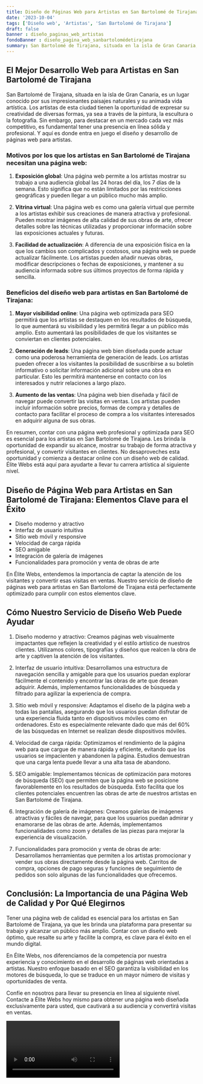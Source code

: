 ```yaml
---
title: Diseño de Páginas Web para Artistas en San Bartolomé de Tirajana
date: '2023-10-04'
tags: ['Diseño web', 'Artistas', 'San Bartolomé de Tirajana']
draft: false
banner : diseño_paginas_web_artistas
fondoBanner : diseño_pagina_web_sanbartolomédetirajana
summary: San Bartolomé de Tirajana, situada en la isla de Gran Canaria, es un lugar conocido por sus impresionantes paisajes naturales y su animada vida artística. Los artistas de esta ciudad tienen la oportunidad de expresar su creatividad de diversas formas, ya sea a través de la pintura, la escultura o la fotografía. Sin embargo, para destacar en un mercado cada vez más competitivo, es fundamental tener una presencia en línea sólida y profesional. Y aquí es donde entra en juego el diseño y desarrollo de páginas web para artistas.
---
```


## El Mejor Desarrollo Web para Artistas en San Bartolomé de Tirajana

San Bartolomé de Tirajana, situada en la isla de Gran Canaria, es un lugar conocido por sus impresionantes paisajes naturales y su animada vida artística. Los artistas de esta ciudad tienen la oportunidad de expresar su creatividad de diversas formas, ya sea a través de la pintura, la escultura o la fotografía. Sin embargo, para destacar en un mercado cada vez más competitivo, es fundamental tener una presencia en línea sólida y profesional. Y aquí es donde entra en juego el diseño y desarrollo de páginas web para artistas.

### Motivos por los que los artistas en San Bartolomé de Tirajana necesitan una página web:

1. **Exposición global**: Una página web permite a los artistas mostrar su trabajo a una audiencia global las 24 horas del día, los 7 días de la semana. Esto significa que no están limitados por las restricciones geográficas y pueden llegar a un público mucho más amplio.

2. **Vitrina virtual**: Una página web es como una galería virtual que permite a los artistas exhibir sus creaciones de manera atractiva y profesional. Pueden mostrar imágenes de alta calidad de sus obras de arte, ofrecer detalles sobre las técnicas utilizadas y proporcionar información sobre las exposiciones actuales y futuras.

3. **Facilidad de actualización**: A diferencia de una exposición física en la que los cambios son complicados y costosos, una página web se puede actualizar fácilmente. Los artistas pueden añadir nuevas obras, modificar descripciones o fechas de exposiciones, y mantener a su audiencia informada sobre sus últimos proyectos de forma rápida y sencilla.

### Beneficios del diseño web para artistas en San Bartolomé de Tirajana:

1. **Mayor visibilidad online**: Una página web optimizada para SEO permitirá que los artistas se destaquen en los resultados de búsqueda, lo que aumentará su visibilidad y les permitirá llegar a un público más amplio. Esto aumentará las posibilidades de que los visitantes se conviertan en clientes potenciales.

2. **Generación de leads**: Una página web bien diseñada puede actuar como una poderosa herramienta de generación de leads. Los artistas pueden ofrecer a los visitantes la posibilidad de suscribirse a su boletín informativo o solicitar información adicional sobre una obra en particular. Esto les permitirá mantenerse en contacto con los interesados y nutrir relaciones a largo plazo.

3. **Aumento de las ventas**: Una página web bien diseñada y fácil de navegar puede convertir las visitas en ventas. Los artistas pueden incluir información sobre precios, formas de compra y detalles de contacto para facilitar el proceso de compra a los visitantes interesados en adquirir alguna de sus obras.

En resumen, contar con una página web profesional y optimizada para SEO es esencial para los artistas en San Bartolomé de Tirajana. Les brinda la oportunidad de expandir su alcance, mostrar su trabajo de forma atractiva y profesional, y convertir visitantes en clientes. No desaproveches esta oportunidad y comienza a destacar online con un diseño web de calidad. Élite Webs está aquí para ayudarte a llevar tu carrera artística al siguiente nivel.

<GifSeo />

<Cta />

## Diseño de Página Web para Artistas en San Bartolomé de Tirajana: Elementos Clave para el Éxito

- Diseño moderno y atractivo
- Interfaz de usuario intuitiva
- Sitio web móvil y responsive
- Velocidad de carga rápida
- SEO amigable
- Integración de galería de imágenes
- Funcionalidades para promoción y venta de obras de arte

En Élite Webs, entendemos la importancia de captar la atención de los visitantes y convertir esas visitas en ventas. Nuestro servicio de diseño de páginas web para artistas en San Bartolomé de Tirajana está perfectamente optimizado para cumplir con estos elementos clave.

## Cómo Nuestro Servicio de Diseño Web Puede Ayudar

1. Diseño moderno y atractivo: Creamos páginas web visualmente impactantes que reflejen la creatividad y el estilo artístico de nuestros clientes. Utilizamos colores, tipografías y diseños que realcen la obra de arte y captiven la atención de los visitantes.

2. Interfaz de usuario intuitiva: Desarrollamos una estructura de navegación sencilla y amigable para que los usuarios puedan explorar fácilmente el contenido y encontrar las obras de arte que desean adquirir. Además, implementamos funcionalidades de búsqueda y filtrado para agilizar la experiencia de compra.

3. Sitio web móvil y responsive: Adaptamos el diseño de la página web a todas las pantallas, asegurando que los usuarios puedan disfrutar de una experiencia fluida tanto en dispositivos móviles como en ordenadores. Esto es especialmente relevante dado que más del 60% de las búsquedas en Internet se realizan desde dispositivos móviles.

4. Velocidad de carga rápida: Optimizamos el rendimiento de la página web para que cargue de manera rápida y eficiente, evitando que los usuarios se impacienten y abandonen la página. Estudios demuestran que una carga lenta puede llevar a una alta tasa de abandono.

5. SEO amigable: Implementamos técnicas de optimización para motores de búsqueda (SEO) que permiten que la página web se posicione favorablemente en los resultados de búsqueda. Esto facilita que los clientes potenciales encuentren las obras de arte de nuestros artistas en San Bartolomé de Tirajana.

6. Integración de galería de imágenes: Creamos galerías de imágenes atractivas y fáciles de navegar, para que los usuarios puedan admirar y enamorarse de las obras de arte. Además, implementamos funcionalidades como zoom y detalles de las piezas para mejorar la experiencia de visualización.

7. Funcionalidades para promoción y venta de obras de arte: Desarrollamos herramientas que permiten a los artistas promocionar y vender sus obras directamente desde la página web. Carritos de compra, opciones de pago seguras y funciones de seguimiento de pedidos son solo algunas de las funcionalidades que ofrecemos.

## Conclusión: La Importancia de una Página Web de Calidad y Por Qué Elegirnos

Tener una página web de calidad es esencial para los artistas en San Bartolomé de Tirajana, ya que les brinda una plataforma para presentar su trabajo y alcanzar un público más amplio. Contar con un diseño web óptimo, que resalte su arte y facilite la compra, es clave para el éxito en el mundo digital.

En Élite Webs, nos diferenciamos de la competencia por nuestra experiencia y conocimiento en el desarrollo de páginas web orientadas a artistas. Nuestro enfoque basado en el SEO garantiza la visibilidad en los motores de búsqueda, lo que se traduce en un mayor número de visitas y oportunidades de venta.

Confíe en nosotros para llevar su presencia en línea al siguiente nivel. Contacte a Élite Webs hoy mismo para obtener una página web diseñada exclusivamente para usted, que cautivará a su audiencia y convertirá visitas en ventas.

<Video />

<CtaBot job='Artistas' city='San Bartolomé de Tirajana'/>

<Gmaps query='San Bartolomé de Tirajana+españa+maps' />
